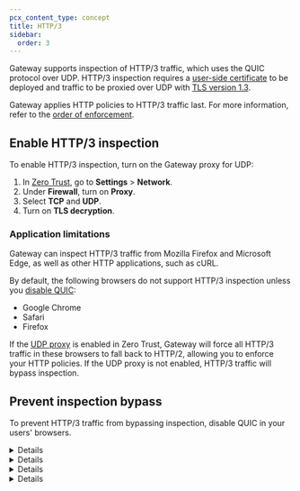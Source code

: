 ```yaml
---
pcx_content_type: concept
title: HTTP/3
sidebar:
  order: 3
---
```



Gateway supports inspection of HTTP/3 traffic, which uses the QUIC protocol over UDP. HTTP/3 inspection requires a [user-side certificate](/cloudflare-one/connections/connect-devices/user-side-certificates/) to be deployed and traffic to be proxied over UDP with [TLS version 1.3](/cloudflare-one/policies/gateway/http-policies/tls-decryption/).

Gateway applies HTTP policies to HTTP/3 traffic last. For more information, refer to the [order of enforcement](/cloudflare-one/policies/gateway/order-of-enforcement/#http3-traffic).

## Enable HTTP/3 inspection

To enable HTTP/3 inspection, turn on the Gateway proxy for UDP:

1. In [Zero Trust](https://one.dash.cloudflare.com), go to **Settings** > **Network**.
2. Under **Firewall**, turn on **Proxy**.
3. Select **TCP** and **UDP**.
4. Turn on **TLS decryption**.

### Application limitations

Gateway can inspect HTTP/3 traffic from Mozilla Firefox and Microsoft Edge, as well as other HTTP applications, such as cURL.

By default, the following browsers do not support HTTP/3 inspection unless you [disable QUIC](#prevent-inspection-bypass):

- Google Chrome
- Safari
- Firefox

If the [UDP proxy](#enable-http3-inspection) is enabled in Zero Trust, Gateway will force all HTTP/3 traffic in these browsers to fall back to HTTP/2, allowing you to enforce your HTTP policies. If the UDP proxy is not enabled, HTTP/3 traffic will bypass inspection.

## Prevent inspection bypass

To prevent HTTP/3 traffic from bypassing inspection, disable QUIC in your users' browsers.

<Details header="Google Chrome">

1. Go to `chrome://flags`
2. Disable **Experimental QUIC protocol**.
3. Relaunch Chrome.

</Details>

<Details header="Safari">

1. Go to **Safari** > **Settings** > **Advanced** and enable **Show Develop menu in menu bar**, then relaunch Safari.
2. Go to **Develop** > **Experimental Features** and disable **HTTP/3**.
3. Relaunch Safari.

</Details>

<Details header="Firefox">

1. Go to `about:config`.
2. If you receive a warning, select **Accept the Risk and Continue**.
3. Disable **network.http.http3.enable**.
4. Relaunch Firefox.

</Details>

<Details header="Microsoft Edge">

1. Go to `edge://flags`
2. Disable **Experimental QUIC protocol**.
3. Relaunch Edge.

</Details>

